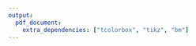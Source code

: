 ```yaml
---
output: 
  pdf_document:
    extra_dependencies: ["tcolorbox", "tikz", "bm"]
---
```


\begin{tcolorbox}[parbox=false,colback=red!5!white,colframe=red!75!black,title=\large Text Box 1: Classical approaches to sustainable fisheries]

There are several existing approaches that have been used to manage fisheries, including \textbf{escapement}, control rules associated with \textbf{maximum sustainable yield (MSY)}, among others. We collectively refer to these as $classical$, and will compare their performance to RL-based management strategies. While often complex models of the ecosystem are used to estimate the size of fish population of interest, these classical strategies derive an optimal harvest policy using a simple model for the system dynamics. Across these strategies, setting the harvest quota has the shared aspect of reducing the complex dynamics of the fishery ecosystem to a single equation governing the harvested population, $X$. 

A common example is the surplus production model that assumes logistic population growth in the absence of exploitation (Gordon, 1954; Schaefer, 1954):

\begin{equation*}
X_{t+1} - X_t = r X_t( 1 - X_t / K) - h_t = L(X_t) - h_t
\end{equation*}

The interaction between $X$ and its environment is summarized to two parameters, the maximum intrinsic growth rate $r$, and the carrying capacity $K$. In the equation above, $h_t$ is the $harvest$ at time step $t$. The goal is to choose the harvest policy $h:X_t\mapsto h_t$, such that long-term profits are maximized.

An advantage of one dimensional approaches is that the optimal policy is intuitive and often known exactly. For example, in the logistic equation pointed out above, the maximum growth rate occurs at a population size $X = K/2$. The optimizer is an \textbf{escapement} policy, which corresponds to a harvest, $h_t$, that keeps the system at its optimal growth rate as much as possible:

\begin{equation*}
  h_t = \begin{cases}
    X_t - K/2, \qquad &\text{if } X_t > K/2\\
    0, \qquad &\text{else.}
  \end{cases}
\end{equation*}

Escapement policies, or more generally $bang$ $bang$ policies, tend to be the optimal solution for these types of control problems. A drawback of these solutions in the fishery context, is the possible presence of several time steps with zero harvest. To mend this, certain suboptimal solutions have been constructed for fishery management.

One ubiquitous solution, often called \textbf{maximum sustainable yield (MSY)}, provides biological reference points that can be simply calculated from the surplus production model parameters. The population size at the maximum growth rate, $X = K/2$, is approached asymptotically from any positive initial state $X_0 \in (0,K)$, under a constant mortality $M_{MSY}=r/2$ policy. At equilibrium, this produces the maximum sustainable yield: 

\begin{equation*}
MSY = h(X_{MSY}) = rK/4.
\end{equation*}

That is, at the MSY biomass, $X_{MSY}$, the logistic growth of $X$ is cancelled exactly by the harvest. This \textbf{MSY constant mortality} rule fixes the drawback in the escapement policy by having $h(X)>0$ for all $X>0$. It, however, has its own drawbacks, as it is particularly sensitive to misestimates of the parameter $r$.

Due to this, similar but more conservative policies are often applied where the constant rate of fishing mortality is $< M_{MSY}$. This control rule consists on reducing the inclination of the line defined by $h(X)$ using a prefactor $\alpha$ in $h(X) = \alpha\cdot rX/2$. Plausible examples are $\alpha = 0.8$ or $0.9$; here we examine an \textbf{80\% MSY constant mortality} policy.

\end{tcolorbox}